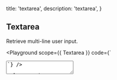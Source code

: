 
  title: 'textarea',
  description: 'textarea',
}

## Textarea

Retrieve multi-line user input.

<Playground
  scope={{ Textarea }}
  code={`
<Textarea placeholder="Please enter a description." />
`} />

<Playground
  title="width"
  scope={{ Textarea }}
  code={`
<Textarea width="100%" placeholder="ZEIT Now is the optimal workflow for frontend teams. All-in-one: Static and JAMstack deployment, Serverless Functions, and Global CDN." />
`} />

<Playground
  title="disabled"
  scope={{ Textarea }}
  code={`
<Textarea width="100%" disabled placeholder="ZEIT Now is the optimal workflow for frontend teams. All-in-one: Static and JAMstack deployment, Serverless Functions, and Global CDN." />
`} />

<Playground
  title="status"
  scope={{ Textarea, Spacer }}
  code={`
<>
  <Textarea status="success" minHeight="65px" value="Success" />
  <Spacer x={.5} inline />
  <Textarea status="secondary" minHeight="65px" value="Secondary" />
  <Spacer y={.5} />
  <Textarea status="warning" minHeight="65px" value="Warning" />
  <Spacer x={.5} inline />
  <Textarea status="error" minHeight="65px" value="Error" />
</>
`} />

<Playground
  title="get change"
  scope={{ Textarea, useState }}
  code={`
() => {
  const [value, setValue] = useState()
  const handler = (e) => {
    setValue(e.target.value)
    console.log(e.target.value)
  }
  return (
    <Textarea width="100%"
     value={value}
     onChange={handler}
     placeholder="ZEIT Now is the optimal workflow for frontend teams. All-in-one: Static and JAMstack deployment, Serverless Functions, and Global CDN." />
  )
}
`} />

<Playground
  title={<>With <Code>useInput</Code></>}
  scope={{ Textarea, useInput, Button, Spacer }}
  code={`
() => {
  const { setState, reset, bindings } = useInput('ZEIT Now is the optimal workflow for frontend teams. All-in-one: Static and JAMstack deployment, Serverless Functions, and Global CDN.')
  return (
    <>
      <Textarea width="100%" {...bindings}/>
      <Spacer y={.5} />
      <Button auto type="secondary" size="small" onClick={() => setState(Math.random().toString(32))}>set value</Button>
      <Spacer y={.5} />
      <Button auto size="small" onClick={() => reset()}>reset value</Button>
    </>
  )
}
`} />

<Attributes edit="/pages/docs/components/textarea.mdx">
<Attributes.Title alias="Input.Textarea">Textarea.Props</Attributes.Title>

| Attribute | Description | Type | Accepted values | Default
| ---------- | ---------- | ---- |  -------------- | ------ |
| **value** | textarea value | `string` | - | - |
| **initialValue** | textarea value | `string` | - | - |
| **placeholder** | placeholder | `string` | - | - |
| **status** | current status | `NormalTypes` | `'default', 'secondary', 'success', 'warning', 'error'` | `default` |
| **readOnly** | native attr | `boolean` | - | `false` |
| **disabled** | disable input | `boolean` | - | `false` |
| **width** | set width string | `string` | - | `initial` |
| **minHeight** | set min-height string | `string` | - | - |
| **onChange** | change event | `(e: React.ChangeEvent) => void` | - | - |
| ... | native props | `TextareaHTMLAttributes` | `'form', 'id', 'className', ...` | - |

<Attributes.Title>useInput</Attributes.Title>

```ts
type useInput = (initialValue: string) => {
  state: string
  setState: Dispatch<SetStateAction<string>>
  currentRef: MutableRefObject<string>
  reset: () => void
  bindings: {
    value: string
    onChange: (event: React.ChangeEvent<HTMLInputElement>) => void
  }
}
```

</Attributes>

